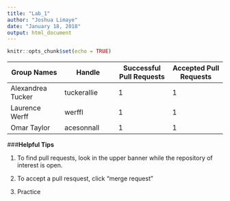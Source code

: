 ```yaml
---
title: "Lab_1"
author: "Joshua Limaye"
date: "January 18, 2018"
output: html_document
---
```


```r
knitr::opts_chunk$set(echo = TRUE)
```

|Group Names  | Handle |  Successful Pull  Requests | Accepted Pull Requests  |
|---|---|---|---|
| Alexandrea Tucker  |  tuckerallie | 1  |  1 |   
| Laurence Werff  | werffl  | 1  |  1 |   
| Omar Taylor  | acesonnall  | 1 |  1 |   

###**Helpful Tips**

1. To find pull requests, look in the upper banner while the repository of interest is open.

2. To accept a pull resquest, click "merge request"

3. Practice
